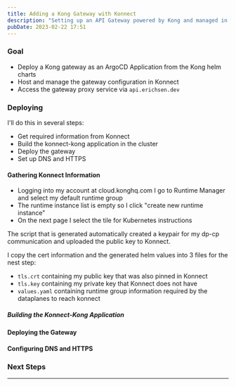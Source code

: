 ```yaml
---
title: Adding a Kong Gateway with Konnect
description: "Setting up an API Gateway powered by Kong and managed in Konnect"
pubDate: 2023-02-22 17:51
---
```


### Goal

- Deploy a Kong gateway as an ArgoCD Application from the Kong helm charts
- Host and manage the gateway configuration in Konnect
- Access the gateway proxy service via `api.erichsen.dev`

### Deploying

I'll do this in several steps:
- Get required information from Konnect
- Build the konnect-kong application in the cluster
- Deploy the gateway
- Set up DNS and HTTPS

#### Gathering Konnect Information

- Logging into my account at cloud.konghq.com I go to Runtime Manager and select my default runtime group
- The runtime instance list is empty so I click "create new runtime instance"
- On the next page I select the tile for Kubernetes instructions

The script that is generated automatically created a keypair for my dp-cp communication and uploaded the public key to Konnect.

I copy the cert information and the generated helm values into 3 files for the nest step:
- `tls.crt` containing my public key that was also pinned in Konnect
- `tls.key` containing my private key that Konnect does not have
- `values.yaml` containing runtime group information required by the dataplanes to reach konnect

##### Building the Konnect-Kong Application



#### Deploying the Gateway


#### Configuring DNS and HTTPS

### Next Steps

---

